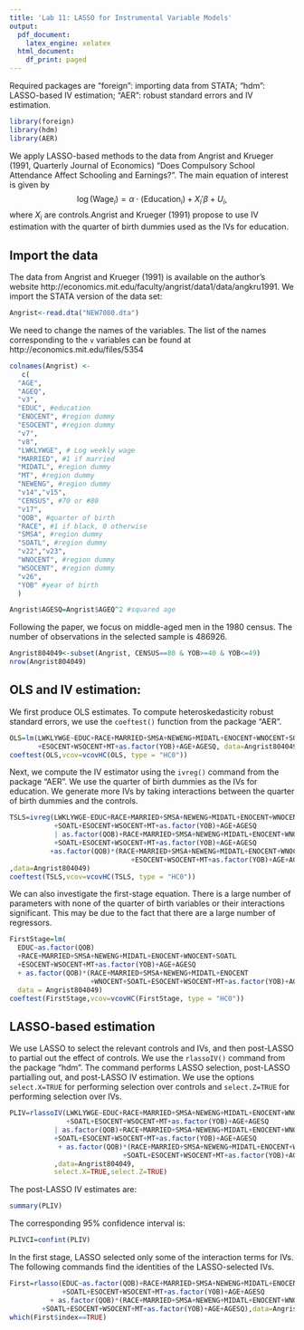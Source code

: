 ```yaml
---
title: 'Lab 11: LASSO for Instrumental Variable Models'
output:
  pdf_document:
    latex_engine: xelatex
  html_document:
    df_print: paged
---
```


Required packages are "foreign": importing data from STATA; "hdm": LASSO-based IV estimation; "AER": robust standard errors and IV estimation.
```r
library(foreign)
library(hdm)
library(AER)
```

We apply LASSO-based methods to the data from Angrist and Krueger (1991, Quarterly Journal of Economics) "Does Compulsory School Attendance Affect Schooling and Earnings?". The main equation of interest is given by 
$$\log(\text{Wage}_i)=\alpha\cdot (\text{Education}_i)+X_i'\beta+U_i,$$
where $X_i$ are controls.Angrist and Krueger (1991) propose to use IV estimation with the quarter of birth dummies used as the IVs for education.

## Import the data

The data from Angrist and Krueger (1991) is available on the author's website  http://economics.mit.edu/faculty/angrist/data1/data/angkru1991. We import the STATA version of the data set:
```r
Angrist<-read.dta("NEW7080.dta")
```

We need to change the names of the variables. The list of the names corresponding to the `v` variables can be found at http://economics.mit.edu/files/5354

```r
colnames(Angrist) <-
   c(
  "AGE",
  "AGEQ", 
  "v3",
  "EDUC", #education
  "ENOCENT", #region dummy
  "ESOCENT", #region dummy
  "v7",
  "v8",
  "LWKLYWGE", # Log weekly wage
  "MARRIED", #1 if married
  "MIDATL", #region dummy
  "MT", #region dummy
  "NEWENG", #region dummy
  "v14","v15",
  "CENSUS", #70 or #80
  "v17",
  "QOB", #quarter of birth
  "RACE", #1 if black, 0 otherwise
  "SMSA", #region dummy
  "SOATL", #region dummy
  "v22","v23",
  "WNOCENT", #region dummy
  "WSOCENT", #region dummy
  "v26",
  "YOB" #year of birth
  )

Angrist$AGESQ=Angrist$AGEQ^2 #squared age
```

Following the paper, we focus on middle-aged men in the 1980 census. The number of observations in the selected sample is 486926.
```r
Angrist804049<-subset(Angrist, CENSUS==80 & YOB>=40 & YOB<=49)
nrow(Angrist804049)
```

## OLS and IV estimation:

We first produce OLS estimates. To compute heteroskedasticity robust standard errors, we use the `coeftest()` function from the package "AER".
```r
OLS=lm(LWKLYWGE~EDUC+RACE+MARRIED+SMSA+NEWENG+MIDATL+ENOCENT+WNOCENT+SOATL
       +ESOCENT+WSOCENT+MT+as.factor(YOB)+AGE+AGESQ, data=Angrist804049)
coeftest(OLS,vcov=vcovHC(OLS, type = "HC0"))
```

Next, we compute the IV estimator using the `ivreg()` command from the package "AER". We use the quarter of birth dummies as the IVs for education. We generate more IVs by taking interactions between the quarter of birth dummies and the controls.
```r
TSLS=ivreg(LWKLYWGE~EDUC+RACE+MARRIED+SMSA+NEWENG+MIDATL+ENOCENT+WNOCENT
           +SOATL+ESOCENT+WSOCENT+MT+as.factor(YOB)+AGE+AGESQ 
           | as.factor(QOB)+RACE+MARRIED+SMSA+NEWENG+MIDATL+ENOCENT+WNOCENT
           +SOATL+ESOCENT+WSOCENT+MT+as.factor(YOB)+AGE+AGESQ
          +as.factor(QOB)*(RACE+MARRIED+SMSA+NEWENG+MIDATL+ENOCENT+WNOCENT+SOATL
                              +ESOCENT+WSOCENT+MT+as.factor(YOB)+AGE+AGESQ)
,data=Angrist804049)
coeftest(TSLS,vcov=vcovHC(TSLS, type = "HC0"))
```


We can also investigate the first-stage equation. There is a large number of parameters with none of the quarter of birth variables or their interactions significant. This may be due to the fact that there are a large number of regressors.
```r
FirstStage=lm(
  EDUC~as.factor(QOB)
  +RACE+MARRIED+SMSA+NEWENG+MIDATL+ENOCENT+WNOCENT+SOATL
  +ESOCENT+WSOCENT+MT+as.factor(YOB)+AGE+AGESQ
  + as.factor(QOB)*(RACE+MARRIED+SMSA+NEWENG+MIDATL+ENOCENT
                    +WNOCENT+SOATL+ESOCENT+WSOCENT+MT+as.factor(YOB)+AGE+AGESQ), 
  data = Angrist804049)
coeftest(FirstStage,vcov=vcovHC(FirstStage, type = "HC0"))
```


## LASSO-based estimation

We use LASSO to select the relevant controls and IVs, and then post-LASSO to partial out the effect of controls. We use the `rlassoIV()` command from the package "hdm". The command performs LASSO selection, post-LASSO partialling out, and post-LASSO IV estimation. We use the options `select.X=TRUE` for performing selection over controls and `select.Z=TRUE` for performing selection over IVs.
```r
PLIV=rlassoIV(LWKLYWGE~EDUC+RACE+MARRIED+SMSA+NEWENG+MIDATL+ENOCENT+WNOCENT
              +SOATL+ESOCENT+WSOCENT+MT+as.factor(YOB)+AGE+AGESQ 
           | as.factor(QOB)+RACE+MARRIED+SMSA+NEWENG+MIDATL+ENOCENT+WNOCENT
           +SOATL+ESOCENT+WSOCENT+MT+as.factor(YOB)+AGE+AGESQ
            + as.factor(QOB)*(RACE+MARRIED+SMSA+NEWENG+MIDATL+ENOCENT+WNOCENT
                            +SOATL+ESOCENT+WSOCENT+MT+as.factor(YOB)+AGE+AGESQ)
           ,data=Angrist804049,
           select.X=TRUE,select.Z=TRUE)
```

The post-LASSO IV estimates are:
```r
summary(PLIV)
```

The corresponding 95% confidence interval is:
```r
PLIVCI=confint(PLIV)
```

In the first stage, LASSO selected only some of the interaction terms for IVs. The following commands find the identities of the LASSO-selected IVs.
```r
First=rlasso(EDUC~as.factor(QOB)+RACE+MARRIED+SMSA+NEWENG+MIDATL+ENOCENT+WNOCENT
             +SOATL+ESOCENT+WSOCENT+MT+as.factor(YOB)+AGE+AGESQ
          + as.factor(QOB)*(RACE+MARRIED+SMSA+NEWENG+MIDATL+ENOCENT+WNOCENT
        +SOATL+ESOCENT+WSOCENT+MT+as.factor(YOB)+AGE+AGESQ),data=Angrist804049)
which(First$index==TRUE)
```
